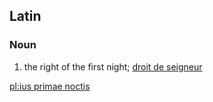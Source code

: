==Latin==

===Noun===
{{head|la|noun|head=[[iūs]] [[prīmae]] [[noctis]]}}

# the right of the first night; [[droit de seigneur]]

[[pl:ius primae noctis]]